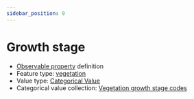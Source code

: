 ```yaml
---
sidebar_position: 9
---
```



# Growth stage

- [Observable property](/viewers/dawe-vocabs?uri=https://linked.data.gov.au/def/test/dawe-cv/fcfda2f7-84f0-4c26-9f80-c051d129a094) definition
- Feature type: [vegetation](http://linked.data.gov.au/def/tern-cv/2be2d5ce-ca9d-4dff-8e79-948983944f95)
- Value type: [Categorical Value](https://w3id.org/tern/ontologies/tern/CategoricalValue)
- Categorical value collection: [Vegetation growth stage codes](/viewers/dawe-vocabs?uri=https://linked.data.gov.au/def/test/dawe-cv/89c02383-fb5e-4acd-b248-902a2d579170)

<Example protocolModule="plot-description" observableProperty="https://linked.data.gov.au/def/test/dawe-cv/fcfda2f7-84f0-4c26-9f80-c051d129a094" />
